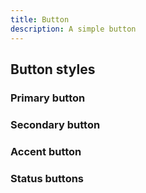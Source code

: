 ```yaml
---
title: Button
description: A simple button
---
```



## Button styles
### Primary button
<ShowComponent filePath="./src/components/buttons/PrimaryButton.astro">
    <PrimaryButton/>
</ShowComponent>

### Secondary button
<ShowComponent filePath="./src/components/buttons/SecondaryButton.astro">
    <SecondaryButton/>
</ShowComponent>

### Accent button
<ShowComponent filePath="./src/components/buttons/AccentButton.astro">
    <AccentButton/>
</ShowComponent>


### Status buttons
<ShowComponent filePath="./src/components/buttons/StatusButtons.astro">
    <StatusButtons/>
</ShowComponent>
